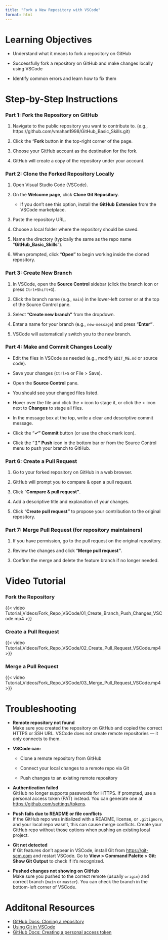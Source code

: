 ```yaml
---
title: "Fork a New Repository with VSCode"
format: html
---
```


# Learning Objectives {.unnumbered}

-   Understand what it means to fork a repository on GitHub

-   Successfully fork a repository on GitHub and make changes locally using VSCode

-   Identify common errors and learn how to fix them

# Step-by-Step Instructions {.unnumbered}

### Part 1: Fork the Repository on GitHub {.unnumbered}

1.  Navigate to the public repository you want to contribute to. (e.g., https://github.com/vmahan1998/GitHub_Basic_Skills.git)

2.  Click the "**Fork** button in the top-right corner of the page.

3.  Choose your GitHub account as the destination for the fork.

4.  GitHub will create a copy of the repository under your account.

### Part 2: Clone the Forked Repository Locally {.unnumbered}

1.  Open Visual Studio Code (VSCode).

2.  On the **Welcome page**, click **Clone Git Repository**.

    -   If you don’t see this option, install the **GitHub** **Extension** from the VSCode marketplace.

3.  Paste the repository URL.

4.  Choose a local folder where the repository should be saved.

5.  Name the directory (typically the same as the repo name "**GitHub_Basic_Skills**").

6.  When prompted, click "**Open"** to begin working inside the cloned repository.

### Part 3: Create New Branch {.unnumbered}

1.  In VSCode, open the **Source Control** sidebar (click the branch icon or press `Ctrl+Shift+G`).

2.  Click the branch name (e.g., `main`) in the lower-left corner or at the top of the Source Control pane.

3.  Select "**Create new branch"** from the dropdown.

4.  Enter a name for your branch (e.g., `new-message`) and press "**Enter"**.

5.  VSCode will automatically switch you to the new branch.

### Part 4: Make and Commit Changes Locally {.unnumbered}

-   Edit the files in VSCode as needed (e.g., modify `EDIT_ME.md` or source code).

<!-- -->

-   Save your changes (`Ctrl+S` or File \> Save).

<!-- -->

-   Open the **Source Control** pane.

<!-- -->

-   You should see your changed files listed.

<!-- -->

-   Hover over the file and click the **+** icon to stage it, or click the **+** icon next to **Changes** to stage all files.

<!-- -->

-   In the message box at the top, write a clear and descriptive commit message.

<!-- -->

-   Click the "**✓" Commit** button (or use the check mark icon).

<!-- -->

-   Click the "**↥" Push** icon in the bottom bar or from the Source Control menu to push your branch to GitHub.

### Part 6: Create a Pull Request {.unnumbered}

1.  Go to your forked repository on GitHub in a web browser.

2.  GitHub will prompt you to compare & open a pull request.

3.  Click "**Compare & pull request"**.

4.  Add a descriptive title and explanation of your changes.

5.  Click "**Create pull request"** to propose your contribution to the original repository.

### Part 7: Merge Pull Request (for repository maintainers) {.unnumbered}

1.  If you have permission, go to the pull request on the original repository.

2.  Review the changes and click "**Merge pull request"**.

3.  Confirm the merge and delete the feature branch if no longer needed.

# Video Tutorial {.unnumbered}

### Fork the Repository {.unnumbered}

{{< video Tutorial_Videos/Fork_Repo_VSCode/01_Create_Branch_Push_Changes_VSCode.mp4 >}}

### Create a Pull Request {.unnumbered}

{{< video Tutorial_Videos/Fork_Repo_VSCode/02_Create_Pull_Request_VSCode.mp4 >}}

### Merge a Pull Request {.unnumbered}

{{< video Tutorial_Videos/Fork_Repo_VSCode/03_Merge_Pull_Request_VSCode.mp4 >}}

# Troubleshooting {.unnumbered}

-   **Remote repository not found**\
    Make sure you created the repository on GitHub and copied the correct HTTPS or SSH URL. VSCode does not create remote repositories — it only connects to them.

-   **VSCode can:**

    -   Clone a remote repository from GitHub

    -   Connect your local changes to a remote repo via Git

    -   Push changes to an existing remote repository

-   **Authentication failed**\
    GitHub no longer supports passwords for HTTPS. If prompted, use a personal access token (PAT) instead. You can generate one at <https://github.com/settings/tokens>.

-   **Push fails due to README or file conflicts**\
    If the GitHub repo was initialized with a README, license, or `.gitignore`, and your local repo wasn’t, this can cause merge conflicts. Create your GitHub repo without those options when pushing an existing local project.

-   **Git not detected**\
    If Git features don’t appear in VSCode, install Git from <https://git-scm.com> and restart VSCode. Go to **View \> Command Palette \> Git: Show Git Output** to check if it’s recognized.

-   **Pushed changes not showing on GitHub**\
    Make sure you pushed to the correct remote (usually `origin`) and correct branch (`main` or `master`). You can check the branch in the bottom-left corner of VSCode.

# Additonal Resources {.unnumbered}

-   [GitHub Docs: Cloning a repository](https://docs.github.com/en/repositories/creating-and-managing-repositories/cloning-a-repository)
-   [Using Git in VSCode](https://code.visualstudio.com/docs/sourcecontrol/overview)
-   [GitHub Docs: Creating a personal access token](https://docs.github.com/en/authentication/keeping-your-account-and-data-secure/creating-a-personal-access-token)
